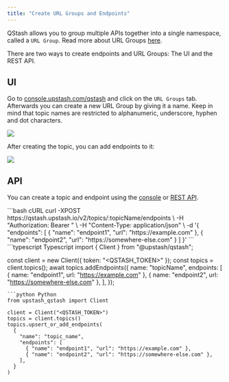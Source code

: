 ```yaml
---
title: "Create URL Groups and Endpoints"
---
```


QStash allows you to group multiple APIs together into a single namespace,
called a `URL Group`. Read more about URL Groups [here](/qstash/features/topics).

There are two ways to create endpoints and URL Groups: The UI and the REST API.

## UI

Go to [console.upstash.com/qstash](https://console.upstash.com/qstash) and click
on the `URL Groups` tab. Afterwards you can create a new URL Group by giving it a name.
Keep in mind that topic names are restricted to alphanumeric, underscore, hyphen
and dot characters.

![](/img/qstash/create_topic.png)

After creating the topic, you can add endpoints to it:

![](/img/qstash/create_endpoint.png)

## API

You can create a topic and endpoint using the [console](https://console.upstash.com/qstash) or [REST API](/qstash/api/topics/add-endpoint).

<CodeGroup>
```bash cURL
curl -XPOST https://qstash.upstash.io/v2/topics/:topicName/endpoints \
  -H "Authorization: Bearer <token>" \
  -H "Content-Type: application/json" \
  -d '{
    "endpoints": [
      {
        "name": "endpoint1",
        "url": "https://example.com"
      },
      {
        "name": "endpoint2",
        "url": "https://somewhere-else.com"
      }
    ]
  }'
```
```typescript Typescript
import { Client } from "@upstash/qstash";

const client = new Client({ token: "<QSTASH_TOKEN>" });
const topics = client.topics();
await topics.addEndpoints({
  name: "topicName",
  endpoints: [
    { name: "endpoint1", url: "https://example.com" },
    { name: "endpoint2", url: "https://somewhere-else.com" },
  ],
});
```
```python Python
from upstash_qstash import Client

client = Client("<QSTASH_TOKEN>")
topics = client.topics()
topics.upsert_or_add_endpoints(
  {
    "name": "topic_name",
    "endpoints": [
      { "name": "endpoint1", "url": "https://example.com" },
      { "name": "endpoint2", "url": "https://somewhere-else.com" },
    ],
  }
)
```
</CodeGroup>

